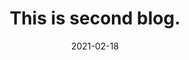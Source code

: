 ---
title: This is second blog.
slug: my-second-blog
date: 2021-02-18
excerpt: I don't have clarity.

---
